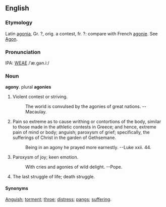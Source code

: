 ==English==
===Etymology===
Latin [[agonia]], Gr. ?, orig. a contest, fr. ?: compare with French [[agonie]].  See [[Agon]].

===Pronunciation===
IPA: [[WEAE]] /ˈæ.gən.iː/

===Noun===
'''agony'''.  plural '''agonies'''

# Violent contest or striving.
#:    The world is convulsed by the agonies of great nations. --Macaulay.
# Pain so extreme as to cause writhing or contortions of the body, similar to those made in the athletic contests in Greece; and hence, extreme pain of mind or body; anguish; paroxysm of grief; specifically, the sufferings of Christ in the garden of Gethsemane.
#:    Being in an agony he prayed more earnestly. --Luke xxii. 44.
# Paroxysm of joy; keen emotion.
#:    With cries and agonies of wild delight. --Pope.
# The last struggle of life; death struggle.

====Synonyms====
[[Anguish]]; [[torment]]; [[throe]]; [[distress]]; [[pangs]]; [[suffering]].